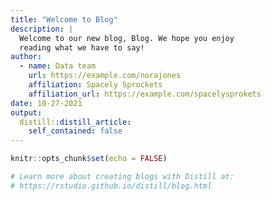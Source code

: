 ```yaml
---
title: "Welcome to Blog"
description: |
  Welcome to our new blog, Blog. We hope you enjoy 
  reading what we have to say!
author:
  - name: Data team 
    url: https://example.com/norajones
    affiliation: Spacely Sprockets
    affiliation_url: https://example.com/spacelysprokets
date: 10-27-2021
output:
  distill::distill_article:
    self_contained: false
---
```


```r
knitr::opts_chunk$set(echo = FALSE)

# Learn more about creating blogs with Distill at:
# https://rstudio.github.io/distill/blog.html

```




